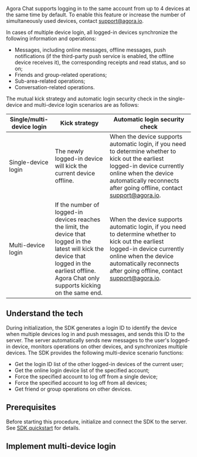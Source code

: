 
Agora Chat supports logging in to the same account from up to 4 devices at the same time by default. To enable this feature or increase the number of simultaneously used devices, contact [support@agora.io](mailto:support@agora.io).

In cases of multiple device login, all logged-in devices synchronize the following information and operations:

- Messages, including online messages, offline messages, push notifications (if the third-party push service is enabled, the offline device receives it), the corresponding receipts and read status, and so on;
- Friends and group-related operations;
- Sub-area-related operations;
- Conversation-related operations.

The mutual kick strategy and automatic login security check in the single-device and multi-device login scenarios are as follows:

| Single/multi-device login | Kick strategy | Automatic login security check |
|---|---|---|
| Single-device login | The newly logged-in device will kick the current device offline. | When the device supports automatic login, if you need to determine whether to kick out the earliest logged-in device currently online when the device automatically reconnects after going offline, contact support@agora.io. |
| Multi-device login | If the number of logged-in devices reaches the limit, the device that logged in the latest will kick the device that logged in the earliest offline. Agora Chat only supports kicking on the same end. | When the device supports automatic login, if you need to determine whether to kick out the earliest logged-in device currently online when the device automatically reconnects after going offline, contact support@agora.io. |

## Understand the tech

During initialization, the SDK generates a login ID to identify the device when multiple devices log in and push messages, and sends this ID to the server. The server automatically sends new messages to the user's logged-in device, monitors operations on other devices, and synchronizes multiple devices. The SDK provides the following multi-device scenario functions:

- Get the login ID list of the other logged-in devices of the current user;
- Get the online login device list of the specified account;
- Force the specified account to log off from a single device;
- Force the specified account to log off from all devices;
- Get friend or group operations on other devices.

## Prerequisites

Before starting this procedure, initialize and connect the SDK to the server. See [SDK quickstart](../get-started/get-started-sdk) for details.

## Implement multi-device login

<ProjectImplement />
